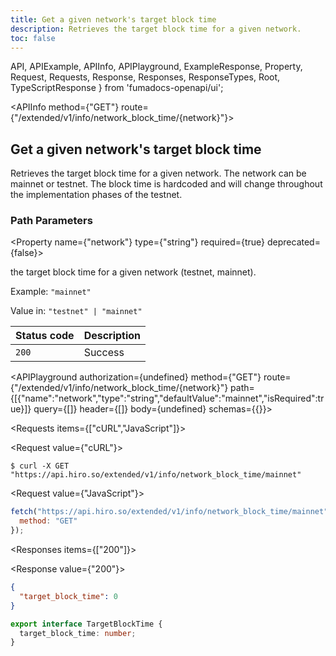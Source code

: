 ```yaml
---
title: Get a given network's target block time
description: Retrieves the target block time for a given network.
toc: false
---
```


  API,
  APIExample,
  APIInfo,
  APIPlayground,
  ExampleResponse,
  Property,
  Request,
  Requests,
  Response,
  Responses,
  ResponseTypes,
  Root,
  TypeScriptResponse
} from 'fumadocs-openapi/ui';

<Root baseUrl="https://api.hiro.so">

<API>

<APIInfo method={"GET"} route={"/extended/v1/info/network_block_time/{network}"}>

## Get a given network's target block time

Retrieves the target block time for a given network. The network can be mainnet or testnet. The block time is hardcoded and will change throughout the implementation phases of the testnet.
### Path Parameters

<Property name={"network"} type={"string"} required={true} deprecated={false}>

the target block time for a given network (testnet, mainnet).

<span>Example: `"mainnet"`</span>

<span>Value in: `"testnet" | "mainnet"`</span>

</Property>

| Status code | Description |
| :------ | :------ |
| `200` | Success |

<APIPlayground authorization={undefined} method={"GET"} route={"/extended/v1/info/network_block_time/{network}"} path={[{"name":"network","type":"string","defaultValue":"mainnet","isRequired":true}]} query={[]} header={[]} body={undefined} schemas={{}}>

</APIPlayground>

</APIInfo>

<APIExample>

<Requests items={["cURL","JavaScript"]}>

<Request value={"cURL"}>

```terminal
$ curl -X GET "https://api.hiro.so/extended/v1/info/network_block_time/mainnet"
```

</Request>

<Request value={"JavaScript"}>

```js
fetch("https://api.hiro.so/extended/v1/info/network_block_time/mainnet", {
  method: "GET"
});
```

</Request>

</Requests>

<Responses items={["200"]}>

<Response value={"200"}>

<ResponseTypes>

<ExampleResponse>

```json
{
  "target_block_time": 0
}
```

</ExampleResponse>

<TypeScriptResponse>

```ts
export interface TargetBlockTime {
  target_block_time: number;
}
```

</TypeScriptResponse>

</ResponseTypes>

</Response>

</Responses>

</APIExample>

</API>



</Root>
